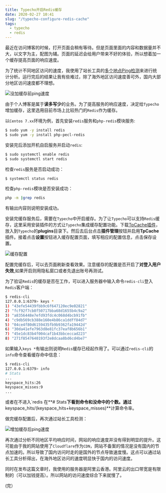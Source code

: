 ```yaml
---
title: Typecho开启Redis缓存
date: 2020-02-27 10:41
slug: "/typecho-configure-redis-cache"
tags:
  - typecho
  - redis
---
```


  最近在访问博客的时候，打开页面会稍有等待。但是页面里面的内容和数据量并不大，以文字为主，配图为辅。页面的延迟会给用户带来不好的体验，所以想着加一个缓存提高页面的响应速度。

  为了统计不同地区访问的速度，我使用了站长工具的[多个地点Ping检测][1]来进行统计分析。运行完后的结果让我有些难过，除了海外地区访问速度善可外，国内大部分地区访问速度都不理想。

![没加缓存前ping速度][2]

由于个人博客是属于**读多写少**的业务。为了提高服务的响应速度，决定给`Typecho`增加缓存，这里选用目前市场上比较热门的`Redis`作为缓存。

  以`Centos 7.xx`环境为例，首先安装`redis`服务和`php-redis`模块服务:

```bash
$ sudo yum -y install redis
$ sudo yum -y install php-pecl-redis
```

安装完后添加开机自启服务并启动`redis`:
```bash
$ sudo systemctl enable redis
$ sudo systemctl start redis
```
检查`redis`服务是否启动成功：
```bash
$ systemctl status redis
```
检查`php-redis`模块是否安装成功：

```bash
php -m |grep redis
```
有输出内容则说明安装成功。

安装完缓存服务后，需要在`Typecho`中开启缓存。为了让`Typecho`可以支持`Redis`缓存，这里采用安装插件的方式让`Typecho`集成缓存配置功能。下载[TpCache插件][3]，放入到`Typecho`的**plugins**目录下。然后去后台点击**插件管理**按钮并启用**TpCache**插件。接着点击**设置**按钮进入缓存配置页面，填写相应的配置信息，点击保存设置。

![缓存配置][4]

配置完缓存后，可以去页面刷新查看效果。注意缓存的配置是否开启了**对登入用户失效**,如果开启则用隐私窗口或者先退出账号再测试。

为了验证`Redis`的缓存是否在工作，可以进入服务器中输入命令`redis-cli`登入`Redis`客户端：
```bash
$ redis-cli
127.0.0.1:6379> keys *
1) "43efe54439fbb9c6f647120ec9e02821"
2) "fcf92f7cb8f50717bba68d1655b4c9a2"
3) "a8356448e7efd93fdc4c068d4bcb91fb"
4) "c9db569cb388e160e4b86ca1ddff84d7"
5) "04ce4f80d6159435fb9b9362fa19442d"
6) "30da41efe7963d8e81fc37eaf8b656b1"
7) "45e1dc83b4f004caf1b43bbceccad223"
8) "271f8547640193f2e8dcaa8bd6cd4be7"
```
如果输入`keys *`有输出则说明`Redis`缓存已经起作用了。可以通过`redis-cli`的`info`命令查看缓存命中信息：
```bash
$ redis-cli
127.0.0.1:6379> info
# Stats
...
keyspace_hits:26
keyspace_misses:9
...
```

或者在不进入`redis
在**# Stats**下看到命令和没命中的个数。通过**keyspace_hits/(keyspace_hits+keyspace_misses)**计算命令率。

做完缓存配置后，再次通过站长工具检测：

![增加缓存后ping速度][5]

再次通过分析不同地区平均响应时间，网站的响应速度并没有得到明显的提升。这可能由于我的网站使用了`Cloudflare`作为`CDN`，网站不备案的情况是没有国内的节点加速的。所以导致了国内访问时走的是国外的节点导致速度慢。这点可以通过站长工具分析得出，在海外地区访问的速度明显快于国内的访问速度。

同时在发布这篇文章时，我使用的服务器是阿里云香港。阿里云的出口带宽是有限制的（可以加钱提高）。所以网站的访问速度综合下来就慢了。

(完）

  [1]: http://ping.chinaz.com/
  [2]: https://img.maojun.xyz/20022710521582771930.png
  [3]: https://github.com/phpgao/TpCache
  [4]: https://img.maojun.xyz/20022711131582773201.png
  [5]: https://img.maojun.xyz/20022711001582772403.png
